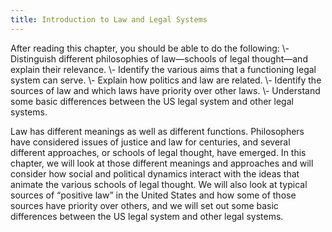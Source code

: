 ```yaml
---
title: Introduction to Law and Legal Systems
---
```

<div className="content-chunk" data-subsection-id = "Introduction-to-Law-and-Legal-Systems-23pt">
<Info title="LEARNING OBJECTIVES">After reading this chapter, you should be able to do the following:  
\- Distinguish different philosophies of law—schools of legal thought—and explain their relevance.  
\- Identify the various aims that a functioning legal system can serve.  
\- Explain how politics and law are related.  
\- Identify the sources of law and which laws have priority over other laws.  
\- Understand some basic differences between the US legal system and other legal systems.</Info>

Law has different meanings as well as different functions. Philosophers have considered issues of justice and law for centuries, and several different approaches, or schools of legal thought, have emerged. In this chapter, we will look at those different meanings and approaches and will consider how social and political dynamics interact with the ideas that animate the various schools of legal thought. We will also look at typical sources of “positive law” in the United States and how some of those sources have priority over others, and we will set out some basic differences between the US legal system and other legal systems.
</div>
